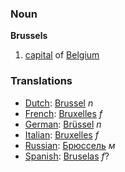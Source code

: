 ===Noun===

'''Brussels'''

#[[capital]] of [[Belgium]]

===Translations===
*[[Dutch]]: [[Brussel]] ''n''
*[[French]]: [[Bruxelles]] ''f''
*[[German]]: [[Brüssel]] ''n''
*[[Italian]]: [[Bruxelles]] ''f''
*[[Russian]]: [[Брюссель]] ''м''
*[[Spanish]]: [[Bruselas]] ''f''?